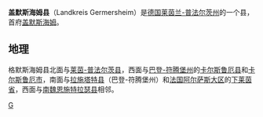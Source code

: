 {{德国县级行政单位
| 县徽图 = Image:DEU Landkreis Germersheim COA.svg
| 在德国内的位置图 = Image:Lage des Landkreises Germersheim in Deutschland.png
| 所属联邦州 = 莱茵兰-普法尔茨州
| 所属行政区 = 
| 首府 = 盖默斯海姆
| 面积 = 463.26
| 人口 = 129,013
| 统计时间 = 2019年12月31日
| 人口密度 = 280
| 汽车牌号 = GER
| 下设城镇 = 4个市、27个镇
| 政府地址 = Luitpoldplatz 1<br />76726 Germersheim
| 政府网站 = www.kreis-germersheim.de
| 在州内的位置图 = Image:Rhineland p ger.png
|}}

'''盖默斯海姆县'''（Landkreis Germersheim）是[[德国|德国]][[莱茵兰-普法尔茨州|莱茵兰-普法尔茨州]]的一个县，首府[[盖默斯海姆|盖默斯海姆]]。

== 地理 ==
格默斯海姆县北面与[[莱茵-普法尔茨县|莱茵-普法尔茨县]]，西面与[[巴登-符腾堡州|巴登-符腾堡州]]的[[卡尔斯鲁厄县|卡尔斯鲁厄县]]和[[卡尔斯鲁厄|卡尔斯鲁厄市]]，南面与[[拉施塔特县|拉施塔特县]]（巴登-符腾堡州）和[[法国|法国]][[阿尔萨斯大区|阿尔萨斯大区]]的[[下莱茵省|下莱茵省]]，西面与[[南魏恩施特拉瑟县|南魏恩施特拉瑟县]]相邻。

{{莱茵兰-普法尔茨州行政区划}}
{{Authority control}}

[[Category:莱茵兰-普法尔茨州的县|G]]